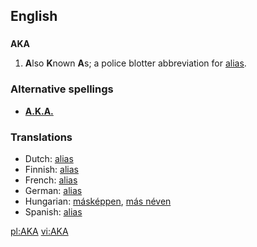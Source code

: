 {{see|A.K.A.|aka|åka}}
==English==

==={{initialism}}===
'''AKA'''
#'''A'''lso '''K'''nown '''A'''s; a police blotter abbreviation for [[alias]].

===Alternative spellings===
*<!--''(US)'' -->'''[[A.K.A.]]'''

===Translations===
<!--- Enter translation of the initialism here-->
*Dutch: [[alias]]
*Finnish: [[alias]]
*French: [[alias]]
*German: [[alias]]
*Hungarian: [[másképpen]], [[más néven]]
*Spanish: [[alias]]

[[pl:AKA]]
[[vi:AKA]]